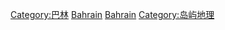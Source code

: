 {{Commons cat|Geography of Bahrain}}

[[Category:巴林|Category:巴林]]
[[Category:西亞地理|Bahrain]]
[[Category:亚洲各国地理|Bahrain]]
[[Category:岛屿地理|Category:岛屿地理]]